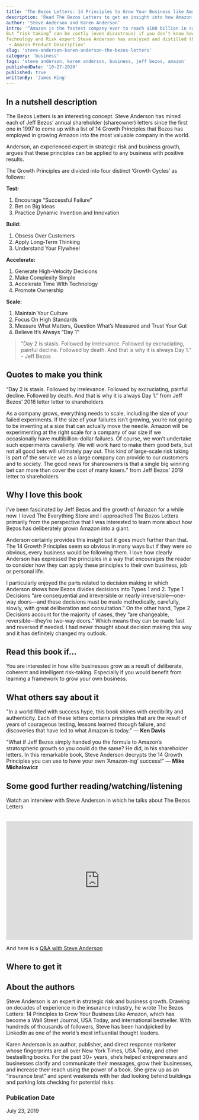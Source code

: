 ```yaml
---
title: 'The Bezos Letters: 14 Principles to Grow Your Business like Amazon'
description: 'Read The Bezos Letters to get an insight into how Amazon grew to become the most valuable company in the world, and how you can apply the same approach to you own life and business.'
author: 'Steve Anderson and Karen Anderson'
intro: '“Amazon is the fastest company ever to reach $100 billion in sales and they didn’t reach that landmark by staying in their comfort zone. Risk taking is the key that unlocked the door to growth at Amazon, but those risks were (and are) intentional, calculated, and strategic. Thomas Edison believed, “I have not failed. I've just found 10,000 ways that won't work.” and Amazon’s founder, Jeff Bezos, has always linked experimentation and failure with growth and success.
But “risk taking” can be costly (even disastrous) if you don’t know how to use it to your advantage. Fortunately, Bezos has provided every business owner a "hidden in plain sight" roadmap for how he grew Amazon through his Letter to Shareholders (or as he named them, share owners) that he has written annually for the past 20 years.
Technology and Risk expert Steve Anderson has analyzed and distilled these letters to reveal the key 14 Growth Principles that unlock the lessons, mindset, and steps Bezos has used to make Amazon the massive success it is today.”
 - Amazon Product Description'
slug: 'steve-anderson-karen-anderson-the-bezos-letters'
category: 'business'
tags: 'steve anderson, karen anderson, business, jeff bezos, amazon'
publishedDate: '10-27-2020'
published: true
writtenBy: 'James King'
---
```



## In a nutshell description

The Bezos Letters is an interesting concept. Steve Anderson has mined each of Jeff Bezos’ annual shareholder (shareowner) letters since the first one in 1997 to come up with a list of 14 Growth Principles that Bezos has employed in growing Amazon into the most valuable company in the world. 

Anderson, an experienced expert in strategic risk and business growth, argues that these principles can be applied to any business with positive results.

The Growth Principles are divided into four distinct ‘Growth Cycles’ as follows:

**Test:** 

1. Encourage “Successful Failure”
1. Bet on Big Ideas
1. Practice Dynamic Invention and Innovation

**Build:**

1. Obsess Over Customers
1. Apply Long-Term Thinking
1. Understand Your Flywheel

**Accelerate:**

1. Generate High-Velocity Decisions
1. Make Complexity Simple
1. Accelerate Time WIth Technology
1. Promote Ownership

**Scale:**

1. Maintain Your Culture
1. Focus On High Standards
1. Measure What Matters, Question What’s Measured and Trust Your Gut
1. Believe It’s Always “Day 1”

> “Day 2 is stasis. Followed by irrelevance. Followed by excruciating, painful decline. 
> Followed by death. And that is why it is always Day 1.” - Jeff Bezos

## Quotes to make you think

“Day 2 is stasis. Followed by irrelevance. Followed by excruciating, painful decline. Followed by death. And that is why it is always Day 1.” from Jeff Bezos’ 2016 letter letter to shareholders

As a company grows, everything needs to scale, including the size of your failed experiments. If the size of your failures isn’t growing, you’re not going to be inventing at a size that can actually move the needle. Amazon will be experimenting at the right scale for a company of our size if we occasionally have multibillion-dollar failures. Of course, we won’t undertake such experiments cavalierly. We will work hard to make them good bets, but not all good bets will ultimately pay out. This kind of large-scale risk taking is part of the service we as a large company can provide to our customers and to society. The good news for shareowners is that a single big winning bet can more than cover the cost of many losers.” from Jeff Bezos’ 2019 letter to shareholders

## Why I love this book

I’ve been fascinated by Jeff Bezos and the growth of Amazon for a while now. I loved The Everything Store and I approached The Bezos Letters primarily from the perspective that I was interested to learn more about how Bezos has deliberately grown Amazon into a giant. 

Anderson certainly provides this insight but it goes much further than that. The 14 Growth Principles seem so obvious in many ways but if they were so obvious, every business would be following them. I love how clearly Anderson has expressed the principles in a way that encourages the reader to consider how they can apply these principles to their own business, job or personal life. 

I particularly enjoyed the parts related to decision making in which Anderson shows how Bezos divides decisions into Types 1 and 2. Type 1 Decisions “are consequential and irreversible or nearly irreversible—one-way doors—and these decisions must be made methodically, carefully, slowly, with great deliberation and consultation.” On the other hand, Type 2 Decisions account for the majority of cases, they “are changeable, reversible—they’re two-way doors.” Which means they can be made fast and reversed if needed. I had never thought about decision making this way and it has definitely changed my outlook.


## Read this book if…

You are interested in how elite businesses grow as a result of deliberate, coherent and intelligent risk-taking. Especially if you would benefit from learning a framework to grow your own business.

## What others say about it

"In a world filled with success hype, this book shines with credibility and authenticity. Each of these letters contains principles that are the result of years of courageous testing, lessons learned through failure, and discoveries that have led to what Amazon is today.” — **Ken Davis**

"What if Jeff Bezos simply handed you the formula to Amazon’s stratospheric growth so you could do the same? He did, in his shareholder letters. In this remarkable book, Steve Anderson decrypts the 14 Growth Principles you can use to have your own ‘Amazon-ing’ success!" — **Mike Michalowicz**

## Some good further reading/watching/listening

Watch an interview with Steve Anderson in which he talks about The Bezos Letters

<br />
<iframe
  width="100%"
  height="320px"
  src="https://www.youtube.com/embed/Sn_Z1IG8_zk"
  frameBorder="0"
  allow="accelerometer; autoplay; encrypted-media; gyroscope; picture-in-picture"
  allowFullScreen
></iframe>

And here is a [Q&A with Steve Anderson](https://www.chisel.ai/blog/interview-with-steve-anderson)


## Where to get it

<AmazonCta
  bookSummary
  link="https://www.amazon.com/Bezos-Letters-Principles-Business-Amazon/dp/1642793329/ref=as_li_ss_tl?dchild=1&keywords=the+bezos+letter&qid=1603790301&sr=8-1&linkCode=ll1&tag=paperbacktrav-20&linkId=251c727bdb2ef89504457029308f0593&language=en_US"
/>


## About the authors

Steve Anderson is an expert in strategic risk and business growth. Drawing on decades of experience in the insurance industry, he wrote The Bezos Letters: 14 Principles to Grow Your Business Like Amazon, which has become a Wall Street Journal, USA Today, and international bestseller. With hundreds of thousands of followers, Steve has been handpicked by LinkedIn as one of the world’s most influential thought leaders.

Karen Anderson is an author, publisher, and direct response marketer whose fingerprints are all over New York Times, USA Today, and other bestselling books. For the past 30+ years, she’s helped entrepreneurs and businesses clarify and communicate their messages, grow their businesses, and increase their reach using the power of a book. She grew up as an “insurance brat” and spent weekends with her dad looking behind buildings and parking lots checking for potential risks.

### Publication Date

July 23, 2019
